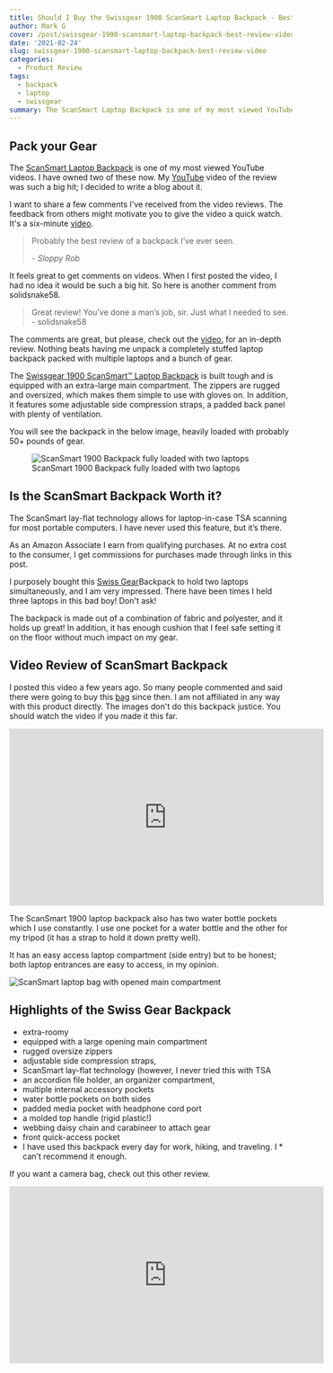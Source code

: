 ```yaml
---
title: Should I Buy the Swissgear 1900 ScanSmart Laptop Backpack - Best Review Video
author: Mark G
cover: /post/swissgear-1900-scansmart-laptop-backpack-best-review-video.en_files/swiss-gear-backpack.png
date: '2021-02-24'
slug: swissgear-1900-scansmart-laptop-backpack-best-review-video
categories:
  - Product Review
tags:
  - backpack
  - laptop
  - swissgear
summary: The ScanSmart Laptop Backpack is one of my most viewed YouTube videos. I have owned two of these now. My YouTube video of the review was such a big hit, I decided to write a blog about it.
---
```


## Pack your Gear

The [ScanSmart Laptop Backpack](https://amzn.to/2Ep4uez) is one of my most viewed YouTube videos. I have owned two of these now. My [YouTube](https://youtu.be/VTTnRMyFkB8) video of the review was such a big hit; I decided to write a blog about it.

I want to share a few comments I&#39;ve received from the video reviews. The feedback from others might motivate you to give the video a quick watch. It&#39;s a six-minute [video](https://youtu.be/VTTnRMyFkB8).

<blockquote>
    <p style="color:#666;">Probably the best review of a backpack I've ever seen.</p>
    <cite>- Sloppy Rob</cite>
</blockquote>


It feels great to get comments on videos. When I first posted the video, I had no idea it would be such a big hit. So here is another comment from solidsnake58.

<blockquote class="tweet-this">
<p>
Great review!  You've done a man's job, sir.  Just what I needed to see.
<span>- solidsnake58</span>
</p>
</blockquote> 

The comments are great, but please, check out the [video.](https://youtu.be/VTTnRMyFkB8) for an in-depth review. Nothing beats having me unpack a completely stuffed laptop backpack packed with multiple laptops and a bunch of gear.

The [Swissgear 1900 ScanSmart™ Laptop Backpack](https://amzn.to/2Ep4uez) is built tough and is equipped with an extra-large main compartment. The zippers are rugged and oversized, which makes them simple to use with gloves on. In addition, it features some adjustable side compression straps, a padded back panel with plenty of ventilation.

You will see the backpack in the below image, heavily loaded with probably 50+ pounds of gear.

![ScanSmart 1900 Backpack fully loaded with two laptops](/post/2021-02-24-swissgear-1900-scansmart-laptop-backpack-best-review-video.en_files/scansmart backpack 1900.jpg)

## Is the ScanSmart Backpack Worth it?

The ScanSmart lay-flat technology allows for laptop-in-case TSA scanning for most portable computers. I have never used this feature, but it's there.

<p id="border_amazon">As an Amazon Associate I earn from qualifying purchases. At no extra cost to the consumer, I get commissions for purchases made through links in this post.</p>

I purposely bought this [Swiss Gear](https://amzn.to/2Ep4uez)Backpack to hold two laptops simultaneously, and I am very impressed. There have been times I held three laptops in this bad boy! Don&#39;t ask!

The backpack is made out of a combination of fabric and polyester, and it holds up great! In addition, it has enough cushion that I feel safe setting it on the floor without much impact on my gear.

## Video Review of ScanSmart Backpack

I posted this video a few years ago. So many people commented and said there were going to buy this [bag](https://amzn.to/2Ep4uez) since then. I am not affiliated in any way with this product directly. The images don&#39;t do this backpack justice. You should watch the video if you made it this far. 

<div class="videoWrapper">
  <!-- Copy & Pasted from YouTube -->
<iframe width="560" height="315" src="https://www.youtube.com/embed/VTTnRMyFkB8" frameborder="0" allow="accelerometer; autoplay; clipboard-write; encrypted-media; gyroscope; picture-in-picture" allowfullscreen></iframe>
</div>


The ScanSmart 1900 laptop backpack also has two water bottle pockets which I use constantly. I use one pocket for a water bottle and the other for my tripod (it has a strap to hold it down pretty well).

It has an easy access laptop compartment (side entry) but to be honest; both laptop entrances are easy to access, in my opinion. 

![ScanSmart laptop bag with opened main compartment](/post/2021-02-24-swissgear-1900-scansmart-laptop-backpack-best-review-video.en_files/ScanSmart Laptop Bag Opened Main Compartment.jpg)
<BR>

## Highlights of the Swiss Gear Backpack

*  extra-roomy
*  equipped with a large opening main compartment
*  rugged oversize zippers
*  adjustable side compression straps,
*  ScanSmart lay-flat technology (however, I never tried this with TSA
*  an accordion file holder, an organizer compartment,
*  multiple internal accessory pockets
*  water bottle pockets on both sides
*  padded media pocket with headphone cord port
*  a molded top handle (rigid plastic!)
*  webbing daisy chain and carabineer to attach gear
*  front quick-access pocket
*  I have used this backpack every day for work, hiking, and traveling. I *  can't recommend it enough. 

If you want a camera bag, check out this other review.

<div class="videoWrapper">
  <!-- Copy & Pasted from YouTube -->
<iframe width="560" height="315" src="https://www.youtube.com/embed/RHHsPuBd6CA" frameborder="0" allow="accelerometer; autoplay; clipboard-write; encrypted-media; gyroscope; picture-in-picture" allowfullscreen></iframe>
</div>

